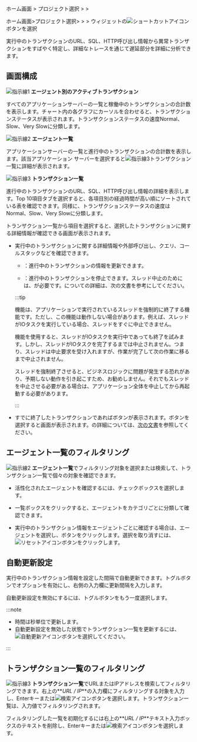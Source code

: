 <InDoc product="java">

ホーム画面 > プロジェクト選択 > <Cmdname sid="dashboard" className="uitext" /> > <Cmdname sid="AA002" className="uitext" />

</InDoc>

<Xclude product="java">

ホーム画面>プロジェクト選択> <Cmdname sid="dashboard" className="uitext" /> > <Cmdname sid="appDashboard" className="uitext" /> > <Cmdname sid="AA002" className="uitext" />ウィジェットの![ショートカットアイコン](/img/right-arrow.svg)ボタンを選択

</Xclude>

実行中のトランザクションのURL、SQL、HTTP呼び出し情報から異常トランザクションをすばやく特定し、詳細なトレースを通じて遅延部分を詳細に分析できます。

## 画面構成

<ImgLang img='dashboard-active-transaction.png' desc='アクティブトランザクション' />

![指示線1](/img/number-01.png) **エージェント別のアクティブトランザクション**

すべてのアプリケーションサーバーの一覧と稼働中のトランザクションの合計数を表示します。チャート内の各グラフにカーソルを合わせると、トランザクションステータスが表示されます。トランザクションステータスの速度<span class='normal'>Normal</span>、<span class='slow'>Slow</span>、<span class='vslow'>Very Slow</span>に分類します。

![指示線2](/img/number-02.png) **エージェント一覧**

アプリケーションサーバーの一覧と進行中のトランザクションの合計数を表示します。該当アプリケーション サーバーを選択すると![指示線3](/img/number-03.png)トランザクション一覧に詳細が表示されます。

![指示線3](/img/number-03.png) **トランザクション一覧**

進行中のトランザクションのURL、SQL、HTTP呼び出し情報の詳細を表示します。Top 10項目タブを選択すると、各項目別の経過時間が高い順にソートされている表を確認できます。同様に、トランザクションステータスの速度は<span class='normal'>Normal</span>、<span class='slow'>Slow</span>、<span class='vslow'>Very Slow</span>に分類します。

<InDoc product='java'>

トランザクション一覧から項目を選択すると、選択したトランザクションに関する詳細情報が確認できる<Cmdname sid="active_transaction" className="uitext" />画面が表示されます。

<ImgLang img='dashboard-active-transaction-details.png' desc='アクティブTX' />

- 実行中のトランザクションに関する詳細情報や外部呼び出し、クエリ、コールスタックなどを確認できます。

  - <Cmdname sid="refresh_all" className="uitext" />：進行中のトランザクションの情報を更新できます。

  - <Cmdname sid="stop_thread" className="uitext" />：進行中のトランザクションを停止できます。スレッド中止のためには、<Cmdname sid="secret_key" className="uitext" />が必要です。<Cmdname sid="secret_key" className="uitext" />についての詳細は、<Link to="install-agent#security">次の文書</Link>を参考にしてください。

  :::tip

  <Cmdname sid="stop_thread" className="uitext" />機能は、アプリケーションで実行されているスレッドを強制的に終了する機能です。ただし、この機能は動作しない場合があります。例えば、スレッドがIOタスクを実行している場合、スレッドをすぐに中止できません。

  <Cmdname sid="stop_thread" className="uitext" />機能を使用すると、スレッドがIOタスクを実行中であっても終了を試みます。しかし、スレッドがIOタスクを完了するまでは中止されません。つまり、スレッドは中止要求を受け入れますが、作業が完了して次の作業に移るまで中止されません。

  スレッドを強制終了させると、ビジネスロジックに問題が発生する恐れがあり、予期しない動作を引き起こすため、お勧めしません。それでもスレッドを中止させる必要がある場合は、アプリケーション全体を中止してから再起動する必要があります。

  :::

- すでに終了したトランザクションであれば<Cmdname sid="show_trace" className="uitext" />ボタンが表示されます。ボタンを選択すると<Cmdname sid="TTL06527" className="uitext" />画面が表示されます。<Cmdname sid="TTL06527" className="uitext" />の詳細については、[次の文書](trs-profile#transaction-info)を参照してください。

</InDoc>

## エージェント一覧のフィルタリング

![指示線2](/img/number-02.png) **エージェント一覧**でフィルタリング対象を選択または検索して、トランザクション一覧で個々の対象を確認できます。 

- 活性化されたエージェントを確認するには、<Cmdname sid="active_only" className="uitext" />チェックボックスを選択します。

- <Cmdname sid="all_agents" className="uitext" />一覧ボックスをクリックすると、エージェントをカテゴリごとに分類して確認できます。

- 実行中のトランザクション情報をエージェントごとに確認する場合は、エージェントを選択し、<Cmdname sid="apply" className="uitext" />ボタンをクリックします。選択を取り消すには、![リセットアイコン](/img/ico-reset.svg)ボタンをクリックします。

## 自動更新設定

実行中のトランザクション情報を設定した間隔で自動更新できます。<Cmdname sid="auto_refresh_sec" className="uitext" />トグルボタンでオプションを有効にし、右側の入力欄に更新間隔を入力します。

自動更新設定を無効にするには、<Cmdname sid="auto_refresh_sec" className="uitext" />トグルボタンをもう一度選択します。

:::note

- 時間は秒単位で更新します。
- 自動更新設定を無効した状態でトランザクション一覧を更新するには、![自動更新アイコン](/img/ico-refresh.png)ボタンを選択してください。

:::

## トランザクション一覧のフィルタリング

![指示線3](/img/number-03.png) **トランザクション一覧**でURLまたはIPアドレスを検索してフィルタリングできます。右上の**_URL / IP_**の入力欄にフィルタリングする対象を入力し、Enterキーまたは![検索アイコン](/img/ico-search.svg)ボタンを選択します。トランザクション一覧は、入力値でフィルタリングされます。

フィルタリングした一覧を初期化するには右上の**_URL / IP_**テキスト入力ボックスのテキストを削除し、Enterキーまたは![検索アイコン](/img/ico-search.svg)ボタンを選択します。
